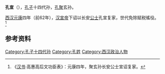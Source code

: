 '''孔宣'''（{{bd|？||？||}}），[[孔子|孔子]]十四代孙，[[孔聚|孔聚]]玄孙。

[[西汉|西汉]][[元康_(西汉)|元康]]四年（前62年），[[汉宣帝|汉宣帝]]下诏以长安[[二十等爵|公士]]孔宣复家，世代免除赋税徭役。<ref>《[[汉书|汉书]]·高惠高后文功臣表》：元康四年，聚玄孙长安公士宣诏复家。</ref>

==参考资料==
{{reflist}}

[[Category:孔子十四代孙|Category:孔子十四代孙]]
[[Category:孔姓|Category:孔姓]]
[[Category:西汉政治人物|Category:西汉政治人物]]